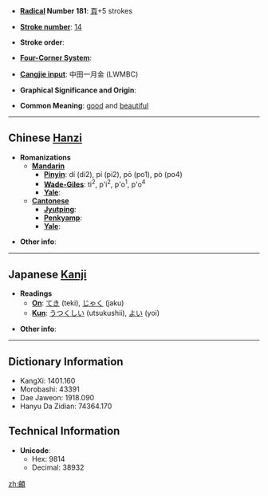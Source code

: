 * '''[[Wiktionary:Chinese radical index| Radical]] Number 181''': [[Wiktionary:Chinese radical index 頁|頁]]+5 strokes

* '''[[Wiktionary:Chinese total strokes index|Stroke number]]''': [[Wiktionary:Chinese total strokes index 14|14]]

* '''Stroke order''': 

* '''[[Wiktionary:Chinese four corner index|Four-Corner System]]''': 

* '''[[Wiktionary:Chinese Cangjie index|Cangjie input]]''': 中田一月金 (LWMBC)

* '''Graphical Significance and Origin''': 

* '''Common Meaning''': [[good]] and [[beautiful]]

----

== Chinese [[Hanzi]] ==

* '''Romanizations'''
** '''[[Mandarin]]'''
*** '''[[Pinyin]]''': dí (di2), pí (pi2), pō (po1), pò (po4)
*** '''[[Wade-Giles]]''': ti<sup>2</sup>, p'i<sup>2</sup>, p'o<sup>1</sup>, p'o<sup>4</sup>
*** '''[[Yale]]''': 
** '''[[Cantonese]]'''
*** '''[[Jyutping]]''':
*** '''[[Penkyamp]]''': 
*** '''[[Yale]]''': 

* '''Other info''': 

----

== Japanese [[Kanji]] ==

* '''Readings'''
** '''[[On]]''': [[てき]] (teki), [[じゃく]] (jaku)
** '''[[Kun]]''': [[うつくしい]] (utsukushii), [[よい]] (yoi)

* '''Other info''':  

----

== Dictionary Information ==

* KangXi: 1401.160
* Morobashi: 43391
* Dae Jaweon: 1918.090
* Hanyu Da Zidian: 74364.170

== Technical Information ==

* '''Unicode''':
** Hex: 9814
** Decimal: 38932
[[zh:頔]]
